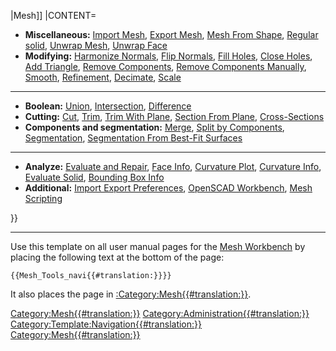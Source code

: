 {{navigation menu 2
|TITLE=[[File:Workbench_Mesh.svg|24px]] [[Mesh_Workbench{{#translation:}}|Mesh]]
|CONTENT=

* '''Miscellaneous:''' [[Mesh_Import{{#translation:}}|Import Mesh]], [[Mesh_Export{{#translation:}}|Export Mesh]], [[Mesh_FromPartShape{{#translation:}}|Mesh From Shape]], [[Mesh_BuildRegularSolid{{#translation:}}|Regular solid]], [[MeshPart_CreateFlatMesh{{#translation:}}|Unwrap Mesh]], [[MeshPart_CreateFlatFace{{#translation:}}|Unwrap Face]]
* '''Modifying:''' [[Mesh_HarmonizeNormals{{#translation:}}|Harmonize Normals]], [[Mesh_FlipNormals{{#translation:}}|Flip Normals]], [[Mesh_FillupHoles{{#translation:}}|Fill Holes]], [[Mesh_FillInteractiveHole{{#translation:}}|Close Holes]], [[Mesh_AddFacet{{#translation:}}|Add Triangle]], [[Mesh_RemoveComponents{{#translation:}}|Remove Components]], [[Mesh_RemoveCompByHand{{#translation:}}|Remove Components Manually]], [[Mesh_Smoothing{{#translation:}}|Smooth]], [[Mesh_RemeshGmsh{{#translation:}}|Refinement]], [[Mesh_Decimating{{#translation:}}|Decimate]], [[Mesh_Scale{{#translation:}}|Scale]]

----

* '''Boolean:''' [[Mesh_Union{{#translation:}}|Union]], [[Mesh_Intersection{{#translation:}}|Intersection]], [[Mesh_Difference{{#translation:}}|Difference]]
* '''Cutting:''' [[Mesh_PolyCut{{#translation:}}|Cut]], [[Mesh_PolyTrim{{#translation:}}|Trim]], [[Mesh_TrimByPlane{{#translation:}}|Trim With Plane]], [[Mesh_SectionByPlane{{#translation:}}|Section From Plane]], [[Mesh_CrossSections{{#translation:}}|Cross-Sections]]
* '''Components and segmentation:''' [[Mesh_Merge{{#translation:}}|Merge]], [[Mesh_SplitComponents{{#translation:}}|Split by Components]], [[Mesh_Segmentation{{#translation:}}|Segmentation]], [[Mesh_SegmentationBestFit{{#translation:}}|Segmentation From Best-Fit Surfaces]]

----

* '''Analyze:''' [[Mesh_Evaluation{{#translation:}}|Evaluate and Repair]], [[Mesh_EvaluateFacet{{#translation:}}|Face Info]], [[Mesh_VertexCurvature{{#translation:}}|Curvature Plot]], [[Mesh_CurvatureInfo{{#translation:}}|Curvature Info]], [[Mesh_EvaluateSolid{{#translation:}}|Evaluate Solid]], [[Mesh_BoundingBox{{#translation:}}|Bounding Box Info]]
* '''Additional:''' [[Import_Export_Preferences{{#translation:}}|Import Export Preferences]], [[OpenSCAD_Workbench{{#translation:}}|OpenSCAD Workbench]], [[Mesh_Scripting{{#translation:}}|Mesh Scripting]]
}}<includeonly>[[Category:Mesh{{#translation:}}]]</includeonly><noinclude>

----

Use this template on all user manual pages for the [[Mesh_Workbench|Mesh Workbench]] by placing the following text at the bottom of the page:
 <nowiki>{{Mesh_Tools_navi{{#translation:}}}}</nowiki>

It also places the page in [[:Category:Mesh{{#translation:}}]].
[[Category:Administration{{#translation:}}]]
[[Category:Template:Navigation{{#translation:}}]]
[[Category:Mesh{{#translation:}}]]
</noinclude>